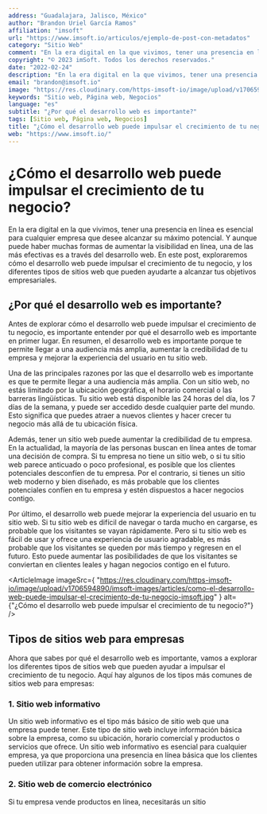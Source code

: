 ```yaml
---
address: "Guadalajara, Jalisco, México"
author: "Brandon Uriel García Ramos"
affiliation: "imsoft"
url: "https://www.imsoft.io/articulos/ejemplo-de-post-con-metadatos"
category: "Sitio Web"
comment: "En la era digital en la que vivimos, tener una presencia en línea es esencial para cualquier empresa que desee alcanzar su máximo potencial. Y aunque puede haber muchas formas de aumentar la visibilidad en línea, una de las más efectivas es a través del desarrollo web. En este post, exploraremos cómo el desarrollo web puede impulsar el crecimiento de tu negocio, y los diferentes tipos de sitios web que pueden ayudarte a alcanzar tus objetivos empresariales."
copyright: "© 2023 imSoft. Todos los derechos reservados."
date: "2022-02-24"
description: "En la era digital en la que vivimos, tener una presencia en línea es esencial para cualquier empresa que desee alcanzar su máximo potencial. Y aunque puede haber muchas formas de aumentar la visibilidad en línea, una de las más efectivas es a través del desarrollo web. En este post, exploraremos cómo el desarrollo web puede impulsar el crecimiento de tu negocio, y los diferentes tipos de sitios web que pueden ayudarte a alcanzar tus objetivos empresariales."
email: "brandon@imsoft.io"
image: "https://res.cloudinary.com/https-imsoft-io/image/upload/v1706594890/imsoft-images/articles/como-el-desarrollo-web-puede-impulsar-el-crecimiento-de-tu-negocio-imsoft.jpg"
keywords: "Sitio web, Página web, Negocios"
language: "es"
subtitle: "¿Por qué el desarrollo web es importante?"
tags: [Sitio web, Página web, Negocios]
title: "¿Cómo el desarrollo web puede impulsar el crecimiento de tu negocio?"
web: "https://www.imsoft.io/"
---
```


# ¿Cómo el desarrollo web puede impulsar el crecimiento de tu negocio?

En la era digital en la que vivimos, tener una presencia en línea es esencial para cualquier empresa que desee alcanzar su máximo potencial. Y aunque puede haber muchas formas de aumentar la visibilidad en línea, una de las más efectivas es a través del desarrollo web. En este post, exploraremos cómo el desarrollo web puede impulsar el crecimiento de tu negocio, y los diferentes tipos de sitios web que pueden ayudarte a alcanzar tus objetivos empresariales.

## ¿Por qué el desarrollo web es importante?

Antes de explorar cómo el desarrollo web puede impulsar el crecimiento de tu negocio, es importante entender por qué el desarrollo web es importante en primer lugar. En resumen, el desarrollo web es importante porque te permite llegar a una audiencia más amplia, aumentar la credibilidad de tu empresa y mejorar la experiencia del usuario en tu sitio web.

Una de las principales razones por las que el desarrollo web es importante es que te permite llegar a una audiencia más amplia. Con un sitio web, no estás limitado por la ubicación geográfica, el horario comercial o las barreras lingüísticas. Tu sitio web está disponible las 24 horas del día, los 7 días de la semana, y puede ser accedido desde cualquier parte del mundo. Esto significa que puedes atraer a nuevos clientes y hacer crecer tu negocio más allá de tu ubicación física.

Además, tener un sitio web puede aumentar la credibilidad de tu empresa. En la actualidad, la mayoría de las personas buscan en línea antes de tomar una decisión de compra. Si tu empresa no tiene un sitio web, o si tu sitio web parece anticuado o poco profesional, es posible que los clientes potenciales desconfíen de tu empresa. Por el contrario, si tienes un sitio web moderno y bien diseñado, es más probable que los clientes potenciales confíen en tu empresa y estén dispuestos a hacer negocios contigo.

Por último, el desarrollo web puede mejorar la experiencia del usuario en tu sitio web. Si tu sitio web es difícil de navegar o tarda mucho en cargarse, es probable que los visitantes se vayan rápidamente. Pero si tu sitio web es fácil de usar y ofrece una experiencia de usuario agradable, es más probable que los visitantes se queden por más tiempo y regresen en el futuro. Esto puede aumentar las posibilidades de que los visitantes se conviertan en clientes leales y hagan negocios contigo en el futuro.

<ArticleImage
  imageSrc={
    "https://res.cloudinary.com/https-imsoft-io/image/upload/v1706594890/imsoft-images/articles/como-el-desarrollo-web-puede-impulsar-el-crecimiento-de-tu-negocio-imsoft.jpg"
  }
  alt={"¿Cómo el desarrollo web puede impulsar el crecimiento de tu negocio?"}
/>

## Tipos de sitios web para empresas

Ahora que sabes por qué el desarrollo web es importante, vamos a explorar los diferentes tipos de sitios web que pueden ayudar a impulsar el crecimiento de tu negocio. Aquí hay algunos de los tipos más comunes de sitios web para empresas:

### 1. Sitio web informativo

Un sitio web informativo es el tipo más básico de sitio web que una empresa puede tener. Este tipo de sitio web incluye información básica sobre la empresa, como su ubicación, horario comercial y productos o servicios que ofrece. Un sitio web informativo es esencial para cualquier empresa, ya que proporciona una presencia en línea básica que los clientes pueden utilizar para obtener información sobre la empresa.

### 2. Sitio web de comercio electrónico

Si tu empresa vende productos en línea, necesitarás un sitio
